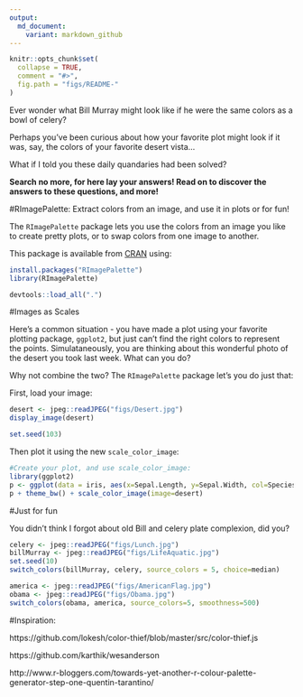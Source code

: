 ```yaml
---
output:
  md_document:
    variant: markdown_github
---
```


```r
knitr::opts_chunk$set(
  collapse = TRUE,
  comment = "#>",
  fig.path = "figs/README-"
)
```

Ever wonder what Bill Murray might look like if he were the same colors as a bowl of celery?

Perhaps you've been curious about how your favorite plot might look if it was, say, the colors of your favorite desert vista... 

What if I told you these daily quandaries had been solved?

**Search no more, for here lay your answers! Read on to discover the answers to these questions, and more!**

#RImagePalette: Extract colors from an image, and use it in plots or for fun!

The `RImagePalette` package lets you use the colors from an image you like to create pretty plots, or to swap colors from one image to another. 

This package is available from [CRAN](https://cran.r-project.org/web/packages/RImagePalette/index.html) using:

```r
install.packages("RImagePalette")
library(RImagePalette)
```
```r
devtools::load_all(".")
```

#Images as Scales

Here's a common situation - you have made a plot using your favorite plotting package, `ggplot2`, but just can't find the right colors to represent the points. Simulataneously, you are thinking about this wonderful photo of the desert you took last week. What can you do?

Why not combine the two? The `RImagePalette` package let's you do just that:

First, load your image:
```r
desert <- jpeg::readJPEG("figs/Desert.jpg")
display_image(desert)
```

```r
set.seed(103)
```

Then plot it using the new `scale_color_image`:
```r
#Create your plot, and use scale_color_image:
library(ggplot2)
p <- ggplot(data = iris, aes(x=Sepal.Length, y=Sepal.Width, col=Species)) + geom_point(size=3)
p + theme_bw() + scale_color_image(image=desert)
```

#Just for fun



You didn't think I forgot about old Bill and celery plate complexion, did you?

```r
celery <- jpeg::readJPEG("figs/Lunch.jpg")
billMurray <- jpeg::readJPEG("figs/LifeAquatic.jpg")
set.seed(10)
switch_colors(billMurray, celery, source_colors = 5, choice=median)

```

```r
america <- jpeg::readJPEG("figs/AmericanFlag.jpg")
obama <- jpeg::readJPEG("figs/Obama.jpg")
switch_colors(obama, america, source_colors=5, smoothness=500)
```



#Inspiration:

https://github.com/lokesh/color-thief/blob/master/src/color-thief.js

https://github.com/karthik/wesanderson

http://www.r-bloggers.com/towards-yet-another-r-colour-palette-generator-step-one-quentin-tarantino/

